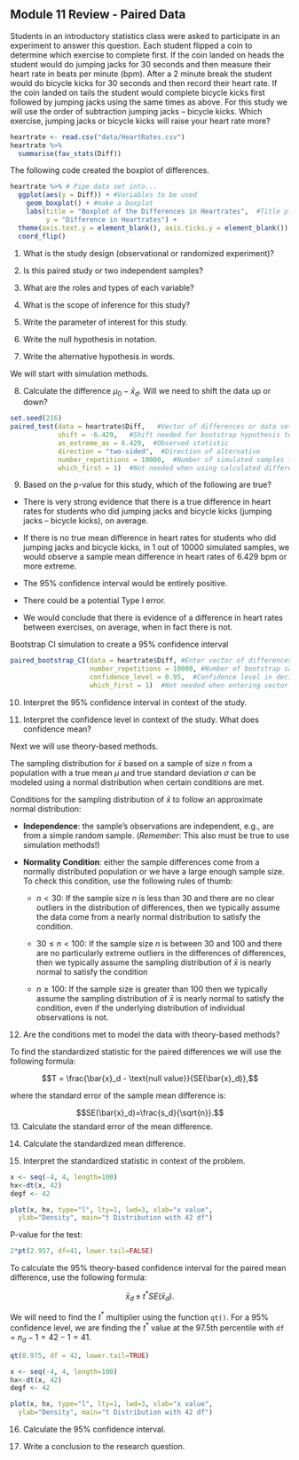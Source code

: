 ## Module 11 Review - Paired Data


Students in an introductory statistics class were asked to participate in an experiment to answer this question.  Each student flipped a coin to determine which exercise to complete first.  If the coin landed on heads the student would do jumping jacks for 30 seconds and then measure their heart rate in beats per minute (bpm).  After a 2 minute break the student would do bicycle kicks for 30 seconds and then record their heart rate.  If the coin landed on tails the student would complete bicycle kicks first followed by jumping jacks using the same times as above. For this study we will use the order of subtraction jumping jacks – bicycle kicks. Which exercise, jumping jacks or bicycle kicks will raise your heart rate more? 


```r
heartrate <- read.csv("data/HeartRates.csv")
heartrate %>%
  summarise(fav_stats(Diff))
```

The following code created the boxplot of differences. 
```r
heartrate %>% # Pipe data set into...
  ggplot(aes(y = Diff)) + #Variables to be used
    geom_boxplot() + #make a boxplot
    labs(title = "Boxplot of the Differences in Heartrates",  #Title plot
         y = "Difference in Heartrates") +
  theme(axis.text.y = element_blank(), axis.ticks.y = element_blank()) +
  coord_flip()
```

	
1.  What is the study design (observational or randomized experiment)?

\vspace{0.5in}

2.  Is this paired study or two independent samples?

\vspace{0.2in}

3.  What are  the roles and types of each variable? 

\vspace{0.3in}

	
4. What is the scope of inference for this study?

\vspace{0.5in}

5. Write the parameter of interest for this study.  

\vspace{0.8in}

6. Write the null hypothesis in notation.

\vspace{0.5in}

7. Write the alternative hypothesis in words.

\vspace{0.8in}

We will start with simulation methods. 
	
8.  Calculate the difference $\mu_0 - \bar{x}_d$.  Will we need to shift the data up or down?
\vspace{0.5in}

```r
set.seed(216)
paired_test(data = heartrate$Diff,   #Vector of differences or data set with column for each group
            shift = -6.429,   #Shift needed for bootstrap hypothesis test
            as_extreme_as = 6.429,  #Observed statistic
            direction = "two-sided",  #Direction of alternative
            number_repetitions = 10000,  #Number of simulated samples for null distribution
            which_first = 1)  #Not needed when using calculated differences
```

9. Based on the p-value for this study, which of the following are true?	

\vspace{0.3mm}

*  There is very strong evidence that there is a true difference in heart rates for students who did jumping jacks and bicycle kicks (jumping jacks – bicycle kicks), on average.

\vspace{0.5in}

*  If there is no true mean difference in heart rates for students who did jumping jacks and bicycle kicks, in 1 out of 10000 simulated samples, we would observe a sample mean difference in heart rates of 6.429 bpm or more extreme.

\vspace{0.5in}
*  The 95% confidence interval would be entirely positive.

\vspace{0.5in}
*  There could be a potential Type I error.

\vspace{0.5in}
*  We would conclude that there is evidence of a difference in heart rates between exercises, on average, when in fact there is not.

\vspace{0.5in}


Bootstrap CI simulation to create a 95% confidence interval

```r
paired_bootstrap_CI(data = heartrate$Diff, #Enter vector of differences
                    number_repetitions = 10000, #Number of bootstrap samples for CI
                    confidence_level = 0.95,  #Confidence level in decimal form
                    which_first = 1)  #Not needed when entering vector of differences
```

 
10.  Interpret the 95% confidence interval in context of the study.

\vspace{0.8in}

11.  Interpret the confidence level in context of the study.  What does confidence mean?

\vspace{0.8in}

Next we will use theory-based methods.

The sampling distribution for $\bar{x}$ based on a sample of size $n$ from a population with a true mean $\mu$ and true standard deviation $\sigma$ can be modeled using a normal distribution when certain conditions are met.

Conditions for the sampling distribution of $\bar{x}$ to follow an approximate normal distribution:

* **Independence**: the sample’s observations are independent, e.g., are from a simple random sample. (*Remember*: This also must be true to use simulation methods!)

* **Normality Condition**: either the sample differences come from a normally distributed population or we have a large enough sample size.  To check this condition, use the following rules of thumb:
    - $n < 30$: If the sample size $n$ is less than 30 and there are no clear outliers in the distribution of differences, then we typically assume the data come from a nearly normal distribution to satisfy the condition.

    - $30 \le n < 100$: If the sample size $n$ is between 30 and 100 and there are no particularly extreme outliers in the differences of differences, then we typically assume the sampling distribution of $\bar{x}$ is nearly normal to satisfy the condition
    
    - $n \ge 100$: If the sample size is greater than 100 then we typically assume the sampling distribution of $\bar{x}$ is nearly normal to satisfy the condition, even if the underlying distribution of individual observations is not.
    
12.  Are the conditions met to model the data with theory-based methods?

\vspace{0.8in}

To find the standardized statistic for the paired differences we will use the following formula:

$$T = \frac{\bar{x}_d - \text{null value}}{SE(\bar{x}_d)},$$

where the standard error of the sample mean difference is:

$$SE(\bar{x}_d)=\frac{s_d}{\sqrt{n}}.$$
13. Calculate the standard error of the mean difference.

\vspace{0.6in}


14. Calculate the standardized mean difference.

\vspace{0.6in}


15. Interpret the standardized statistic in context of the problem.

```r

x <- seq(-4, 4, length=100)
hx<-dt(x, 42)
degf <- 42

plot(x, hx, type="l", lty=1, lwd=3, xlab="x value",
  ylab="Density", main="t Distribution with 42 df")

```


\newpage

P-value for the test:

```r
2*pt(2.957, df=41, lower.tail=FALSE)
```


To calculate the 95\% theory-based confidence interval for the paired mean difference, use the following formula:

$$\bar{x}_d\pm t^* SE(\bar{x}_d).$$

We will need to find the $t^*$ multiplier using the function `qt()`. For a 95\% confidence level, we are finding the $t^*$ value at the 97.5th percentile with `df` = $n_d - 1 = 42 - 1 = 41$.


```r
qt(0.975, df = 42, lower.tail=TRUE)
```

```r

x <- seq(-4, 4, length=100)
hx<-dt(x, 42)
degf <- 42

plot(x, hx, type="l", lty=1, lwd=3, xlab="x value",
  ylab="Density", main="t Distribution with 42 df")

```

16.  Calculate the 95\% confidence interval.

\vspace{0.8in}

17. Write a conclusion to the research question.

\newpage
